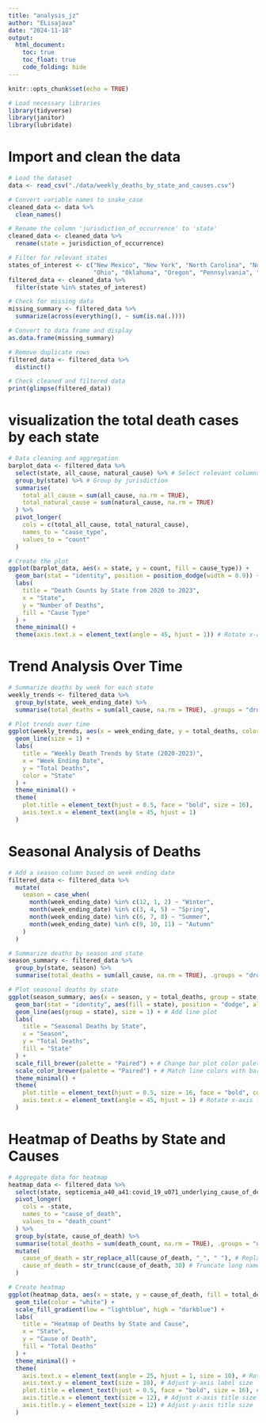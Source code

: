 ```yaml
---
title: "analysis_jz"
author: "ELisajava"
date: "2024-11-18"
output: 
  html_document:
    toc: true
    toc_float: true
    code_folding: hide
---
```


```r
knitr::opts_chunk$set(echo = TRUE)
```

```r
# Load necessary libraries
library(tidyverse)
library(janitor)
library(lubridate)

```

# Import and clean the data
```r
# Load the dataset
data <- read_csv("./data/weekly_deaths_by_state_and_causes.csv")

# Convert variable names to snake_case
cleaned_data <- data %>%
  clean_names()

# Rename the column 'jurisdiction_of_occurrence' to 'state'
cleaned_data <- cleaned_data %>%
  rename(state = jurisdiction_of_occurrence)

# Filter for relevant states
states_of_interest <- c("New Mexico", "New York", "North Carolina", "North Dakota",
                        "Ohio", "Oklahoma", "Oregon", "Pennsylvania", "Rhode Island", "South Carolina")
filtered_data <- cleaned_data %>%
  filter(state %in% states_of_interest)

# Check for missing data
missing_summary <- filtered_data %>%
  summarize(across(everything(), ~ sum(is.na(.))))

# Convert to data frame and display
as.data.frame(missing_summary)

# Remove duplicate rows
filtered_data <- filtered_data %>%
  distinct()

# Check cleaned and filtered data
print(glimpse(filtered_data))
```

# visualization the total death cases by each state
```r
# Data cleaning and aggregation
barplot_data <- filtered_data %>%
  select(state, all_cause, natural_cause) %>% # Select relevant columns
  group_by(state) %>% # Group by jurisdiction
  summarise(
    total_all_cause = sum(all_cause, na.rm = TRUE),
    total_natural_cause = sum(natural_cause, na.rm = TRUE)
  ) %>%
  pivot_longer(
    cols = c(total_all_cause, total_natural_cause),
    names_to = "cause_type",
    values_to = "count"
  )

# Create the plot
ggplot(barplot_data, aes(x = state, y = count, fill = cause_type)) +
  geom_bar(stat = "identity", position = position_dodge(width = 0.9)) +
  labs(
    title = "Death Counts by State from 2020 to 2023",
    x = "State",
    y = "Number of Deaths",
    fill = "Cause Type"
  ) +
  theme_minimal() +
  theme(axis.text.x = element_text(angle = 45, hjust = 1)) # Rotate x-axis labels for better readability
```

# Trend Analysis Over Time
```r
# Summarize deaths by week for each state
weekly_trends <- filtered_data %>%
  group_by(state, week_ending_date) %>%
  summarise(total_deaths = sum(all_cause, na.rm = TRUE), .groups = "drop")

# Plot trends over time
ggplot(weekly_trends, aes(x = week_ending_date, y = total_deaths, color = state)) +
  geom_line(size = 1) +
  labs(
    title = "Weekly Death Trends by State (2020-2023)",
    x = "Week Ending Date",
    y = "Total Deaths",
    color = "State"
  ) +
  theme_minimal() +
  theme(
    plot.title = element_text(hjust = 0.5, face = "bold", size = 16),
    axis.text.x = element_text(angle = 45, hjust = 1)
  )
```

# Seasonal Analysis of Deaths
```r
# Add a season column based on week ending date
filtered_data <- filtered_data %>%
  mutate(
    season = case_when(
      month(week_ending_date) %in% c(12, 1, 2) ~ "Winter",
      month(week_ending_date) %in% c(3, 4, 5) ~ "Spring",
      month(week_ending_date) %in% c(6, 7, 8) ~ "Summer",
      month(week_ending_date) %in% c(9, 10, 11) ~ "Autumn"
    )
  )

# Summarize deaths by season and state
season_summary <- filtered_data %>%
  group_by(state, season) %>%
  summarise(total_deaths = sum(all_cause, na.rm = TRUE), .groups = "drop")

# Plot seasonal deaths by state
ggplot(season_summary, aes(x = season, y = total_deaths, group = state, color = state)) +
  geom_bar(stat = "identity", aes(fill = state), position = "dodge", alpha = 0.7) + # Add bar plot
  geom_line(aes(group = state), size = 1) + # Add line plot
  labs(
    title = "Seasonal Deaths by State",
    x = "Season",
    y = "Total Deaths",
    fill = "State"
  ) +
  scale_fill_brewer(palette = "Paired") + # Change bar plot color palette
  scale_color_brewer(palette = "Paired") + # Match line colors with bar colors
  theme_minimal() +
  theme(
    plot.title = element_text(hjust = 0.5, size = 16, face = "bold", color = "darkblue"), # Center and style title
    axis.text.x = element_text(angle = 45, hjust = 1) # Rotate x-axis labels for readability
  )
```

# Heatmap of Deaths by State and Causes
```r
# Aggregate data for heatmap
heatmap_data <- filtered_data %>%
  select(state, septicemia_a40_a41:covid_19_u071_underlying_cause_of_death) %>%
  pivot_longer(
    cols = -state,
    names_to = "cause_of_death",
    values_to = "death_count"
  ) %>%
  group_by(state, cause_of_death) %>%
  summarise(total_deaths = sum(death_count, na.rm = TRUE), .groups = "drop") %>%
  mutate(
    cause_of_death = str_replace_all(cause_of_death, "_", " "), # Replace underscores with spaces
    cause_of_death = str_trunc(cause_of_death, 30) # Truncate long names to 30 characters
  )

# Create heatmap
ggplot(heatmap_data, aes(x = state, y = cause_of_death, fill = total_deaths)) +
  geom_tile(color = "white") +
  scale_fill_gradient(low = "lightblue", high = "darkblue") +
  labs(
    title = "Heatmap of Deaths by State and Cause",
    x = "State",
    y = "Cause of Death",
    fill = "Total Deaths"
  ) +
  theme_minimal() +
  theme(
    axis.text.x = element_text(angle = 25, hjust = 1, size = 10), # Rotate and resize x-axis labels
    axis.text.y = element_text(size = 10), # Adjust y-axis label size
    plot.title = element_text(hjust = 0.5, face = "bold", size = 16), # Center and bold the title
    axis.title.x = element_text(size = 12), # Adjust x-axis title size
    axis.title.y = element_text(size = 12) # Adjust y-axis title size
  )
```




